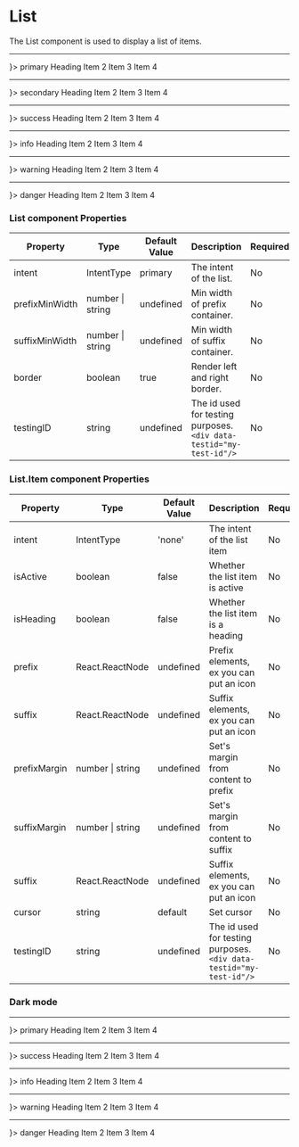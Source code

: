 
<Meta title="Data Display/List" component={List}/>

# List

The List component is used to display a list of items.

<Canvas>
    <div>
        <hr/>
        <List intent="primary">
            <List.Item cursor="pointer" prefix={<Icon name="AiFillGithub" />}>
                primary
            </List.Item>
            <List.Item isHeading>
                Heading
            </List.Item>
            <List.Item>
                Item 2
            </List.Item>
            <List.Item>
                Item 3
            </List.Item>
            <List.Item>
                Item 4
            </List.Item>
        </List>
        <hr/>
        <List intent="secondary">
            <List.Item cursor="pointer" prefix={<Icon name="AiFillGithub" />}>
                secondary
            </List.Item>
            <List.Item isHeading>
                Heading
            </List.Item>
            <List.Item>
                Item 2
            </List.Item>
            <List.Item>
                Item 3
            </List.Item>
            <List.Item>
                Item 4
            </List.Item>
        </List>
        <hr/>
        <List intent="success">
            <List.Item cursor="pointer" prefix={<Icon name="AiFillGithub" />}>
                success
            </List.Item>
            <List.Item isHeading>
                Heading
            </List.Item>
            <List.Item>
                Item 2
            </List.Item>
            <List.Item>
                Item 3
            </List.Item>
            <List.Item>
                Item 4
            </List.Item>
        </List>
        <hr/>
        <List intent="info">
            <List.Item cursor="pointer" prefix={<Icon name="AiFillGithub" />}>
                info
            </List.Item>
            <List.Item isHeading>
                Heading
            </List.Item>
            <List.Item>
                Item 2
            </List.Item>
            <List.Item>
                Item 3
            </List.Item>
            <List.Item>
                Item 4
            </List.Item>
        </List>
        <hr/>
        <List intent="warning">
            <List.Item cursor="pointer" prefix={<Icon name="AiFillGithub" />}>
                warning
            </List.Item>
            <List.Item isHeading>
                Heading
            </List.Item>
            <List.Item>
                Item 2
            </List.Item>
            <List.Item>
                Item 3
            </List.Item>
            <List.Item>
                Item 4
            </List.Item>
        </List>
        <hr/>
        <List intent="danger">
            <List.Item cursor="pointer" prefix={<Icon name="AiFillGithub" />}>
                danger
            </List.Item>
            <List.Item isHeading>
                Heading
            </List.Item>
            <List.Item>
                Item 2
            </List.Item>
            <List.Item>
                Item 3
            </List.Item>
            <List.Item>
                Item 4
            </List.Item>
        </List>
    </div>
</Canvas>

### List component Properties

|Property|Type|Default Value|Description|Required|
|---|---|---|---|---|
|intent|IntentType|primary|The intent of the list.|No|
|prefixMinWidth|number \| string|undefined|Min width of prefix container.|No|
|suffixMinWidth|number \| string|undefined|Min width of suffix container.|No|
|border|boolean|true|Render left and right border.|No|
|testingID| string | undefined | The id used for testing purposes.<br/>`<div data-testid="my-test-id"/>` |No|

### List.Item component Properties

|Property|Type|Default Value|Description|Required|
|---|---|---|---|---|
|intent|IntentType|'none'|The intent of the list item|No|
|isActive|boolean|false|Whether the list item is active|No|
|isHeading|boolean|false|Whether the list item is a heading|No|
|prefix|React.ReactNode|undefined|Prefix elements, ex you can put an icon|No|
|suffix|React.ReactNode|undefined|Suffix elements, ex you can put an icon|No|
|prefixMargin|number \| string|undefined|Set's margin from content to prefix|No|
|suffixMargin|number \| string|undefined|Set's margin from content to suffix|No|
|suffix|React.ReactNode|undefined|Suffix elements, ex you can put an icon|No|
|cursor|string|default|Set cursor|No|
|testingID| string | undefined | The id used for testing purposes.<br/>`<div data-testid="my-test-id"/>` |No|

### Dark mode
<Canvas className="dark">
    <ThemeProvider theme="dark">
        <hr/>
        <List intent="primary">
            <List.Item cursor="pointer" prefix={<Icon name="AiFillGithub" />}>
                primary
            </List.Item>
            <List.Item isHeading>
                Heading
            </List.Item>
            <List.Item>
                Item 2
            </List.Item>
            <List.Item>
                Item 3
            </List.Item>
            <List.Item>
                Item 4
            </List.Item>
        </List>
        <hr/>
        <List intent="success">
            <List.Item cursor="pointer" prefix={<Icon name="AiFillGithub" />}>
                success
            </List.Item>
            <List.Item isHeading>
                Heading
            </List.Item>
            <List.Item>
                Item 2
            </List.Item>
            <List.Item>
                Item 3
            </List.Item>
            <List.Item>
                Item 4
            </List.Item>
        </List>
        <hr/>
        <List intent="info">
            <List.Item cursor="pointer" prefix={<Icon name="AiFillGithub" />}>
                info
            </List.Item>
            <List.Item isHeading>
                Heading
            </List.Item>
            <List.Item>
                Item 2
            </List.Item>
            <List.Item>
                Item 3
            </List.Item>
            <List.Item>
                Item 4
            </List.Item>
        </List>
        <hr/>
        <List intent="warning">
            <List.Item cursor="pointer" prefix={<Icon name="AiFillGithub" />}>
                warning
            </List.Item>
            <List.Item isHeading>
                Heading
            </List.Item>
            <List.Item>
                Item 2
            </List.Item>
            <List.Item>
                Item 3
            </List.Item>
            <List.Item>
                Item 4
            </List.Item>
        </List>
        <hr/>
        <List intent="danger">
            <List.Item cursor="pointer" prefix={<Icon name="AiFillGithub" />}>
                danger
            </List.Item>
            <List.Item isHeading>
                Heading
            </List.Item>
            <List.Item>
                Item 2
            </List.Item>
            <List.Item>
                Item 3
            </List.Item>
            <List.Item>
                Item 4
            </List.Item>
        </List>
    </ThemeProvider>
</Canvas>